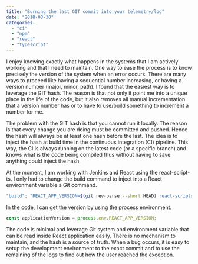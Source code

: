 ```yaml
---
title: "Burning the last GIT commit into your telemetry/log"
date: "2018-08-30"
categories: 
  - "ci"
  - "npm"
  - "react"
  - "typescript"
---
```


I enjoy knowing exactly what happens in the systems that I am actively working and that I need to maintain. One way to ease the process is to know precisely the version of the system when an error occurs. There are many ways to proceed like having a sequential number increasing, or having a version number (major, minor, path). I found that the easiest way is to leverage the GIT hash. The reason is that not only it point me into a unique place in the life of the code, but it also removes all manual incrementation that a version number has or to have to use/build something to increment a number for me.

The problem with the GIT hash is that you cannot run it locally. The reason is that every change you are doing must be committed and pushed. Hence the hash will always be at least one hash before the last. The idea is to inject the hash at build time in the continuous integration (CI) pipeline. This way, the CI is always running on the latest code (or a specific branch) and knows what is the code being compiled thus without having to save anything could inject the hash.

At the moment, I am working with Jenkins and React using the react-script-ts. I only had to change the build command to inject into a React environment variable a Git command.

```sh
"build": "REACT_APP_VERSION=$(git rev-parse --short HEAD) react-scripts-ts build",
``` 

In the code, I can get the version by using the process environment.

```typescript 
const applicationVersion = process.env.REACT_APP_VERSION;
``` 

The code is minimal and leverage Git system and environment variable that can be read inside React application easily. There is no mechanism to maintain, and the hash is a source of truth. When a bug occurs, it is easy to setup the development environment to the exact commit and to use the remaining of the logs to find out how the user reached the exception.
